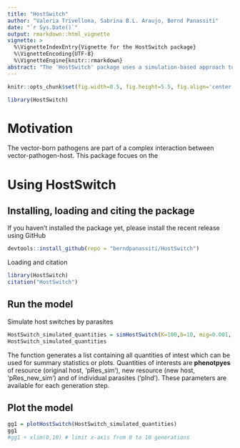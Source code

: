 ```yaml
---
title: "HostSwitch"
author: "Valeria Trivellona, Sabrina B.L. Araujo, Bernd Panassiti"
date: "`r Sys.Date()`"
output: rmarkdown::html_vignette
vignette: >
  %\VignetteIndexEntry{Vignette for the HostSwitch package}
  %\VignetteEncoding{UTF-8}
  %\VignetteEngine{knitr::rmarkdown}
abstract: "The 'HostSwitch' package uses a simulation-based approach to investigate host switches by a parasite. The individual based model is based on the concepts of Stockholm paradigm and ecological fitting. The orginial model is published by Araujo et al. 2015. Understanding Host-Switching by Ecological Fitting [https://doi.org/10.1371/journal.pone.0139225](https://doi.org/10.1371/journal.pone.0139225). The package provides an R-friendly and modified version of this model which can be applied to different host-parasite scenarios. \n \n \n"
---
```


```r
knitr::opts_chunk$set(fig.width=8.5, fig.height=5.5, fig.align='center', warning=FALSE, message=FALSE, cache = T)
```

```r
library(HostSwitch)
```

# Motivation 

The vector-born pathogens are part of a complex interaction between vector-pathogen-host. This package focues on the 


# Using HostSwitch

## Installing, loading and citing the package

If you haven't installed the package yet, please install the recent release using GitHub

```r
devtools::install_github(repo = "berndpanassiti/HostSwitch")
```

Loading and citation

```r
library(HostSwitch)
citation("HostSwitch")
```


## Run the model
Simulate host switches by parasites
```r
HostSwitch_simulated_quantities = simHostSwitch(K=100,b=10, mig=0.001, sdm=0.2, sigma=1, pRes_min=1, pRes_max=10, n_generation=200)
HostSwitch_simulated_quantities
```

The function generates a list containing all quantities of intest which can be used for summary statistics or plots. Quantities of interests are **phenotpyes** of resource (original host, 'pRes_sim'), new resource (new host, 'pRes_new_sim') and of individual parasites ('pInd'). These parameters are available for each generation step.


## Plot the model
```r
gg1 = plotHostSwitch(HostSwitch_simulated_quantities)
gg1
#gg1 + xlim(0,10) # limit x-axis from 0 to 10 generations
```


